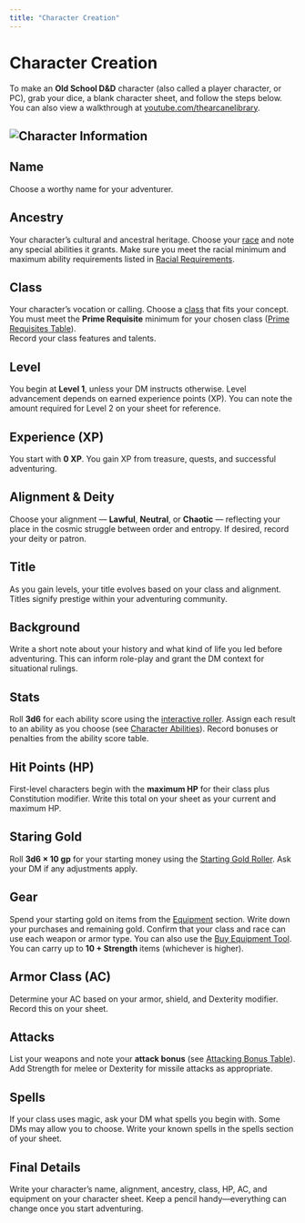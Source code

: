 ---
title: "Character Creation"
---

# Character Creation

To make an **Old School D&D** character (also called a player character, or PC), grab your dice, a blank character sheet, and follow the steps below. You can also view a walkthrough at [youtube.com/thearcanelibrary](https://youtube.com/thearcanelibrary).

![Character Information](./images/charactersheet.png){#fig-char-info fig-cap="Example Character Sheet"}
---

## Name
Choose a worthy name for your adventurer.

## Ancestry
Your character’s cultural and ancestral heritage.  Choose your [race](races.qmd#character-races) and note any special abilities it grants.  Make sure you meet the racial minimum and maximum ability requirements listed in [Racial Requirements](races.qmd#tbl-racial-requirements).

## Class
Your character’s vocation or calling.  Choose a [class](class.qmd#character-classes) that fits your concept.  You must meet the **Prime Requisite** minimum for your chosen class ([Prime Requisites Table](class.qmd#tbl-prime-requisites)).  
Record your class features and talents.

## Level
You begin at **Level 1**, unless your DM instructs otherwise.  Level advancement depends on earned experience points (XP).  You can note the amount required for Level 2 on your sheet for reference.

## Experience (XP)
You start with **0 XP**.  You gain XP from treasure, quests, and successful adventuring.

## Alignment & Deity
Choose your alignment — **Lawful**, **Neutral**, or **Chaotic** — reflecting your place in the cosmic struggle between order and entropy.  If desired, record your deity or patron.

## Title
As you gain levels, your title evolves based on your class and alignment.  Titles signify prestige within your adventuring community.

## Background
Write a short note about your history and what kind of life you led before adventuring.   This can inform role-play and grant the DM context for situational rulings.

## Stats
Roll **3d6** for each ability score using the [interactive roller](appendix_interactive.qmd#character-abilities). Assign each result to an ability as you choose (see [Character Abilities](abilities.qmd#ability-scores)).  Record bonuses or penalties from the ability score table.

## Hit Points (HP)
First-level characters begin with the **maximum HP** for their class plus Constitution modifier.  Write this total on your sheet as your current and maximum HP.

## Staring Gold
Roll **3d6 × 10 gp** for your starting money using the [Starting Gold Roller](appendix_interactive.qmd#starting-gold). Ask your DM if any adjustments apply.

## Gear
Spend your starting gold on items from the [Equipment](equipment.qmd#equipment-explanations) section.  Write down your purchases and remaining gold.  Confirm that your class and race can use each weapon or armor type.  You can also use the [Buy Equipment Tool](appendix_interactive.qmd#buy-equipment).  You can carry up to **10 + Strength** items (whichever is higher).

## Armor Class (AC)
Determine your AC based on your armor, shield, and Dexterity modifier.  Record this on your sheet.

## Attacks
List your weapons and note your **attack bonus** (see [Attacking Bonus Table](combatDetails.qmd#tbl-attacking-bonus)).   Add Strength for melee or Dexterity for missile attacks as appropriate.

## Spells
If your class uses magic, ask your DM what spells you begin with.  Some DMs may allow you to choose.  Write your known spells in the spells section of your sheet.

## Final Details
Write your character’s name, alignment, ancestry, class, HP, AC, and equipment on your character sheet.  Keep a pencil handy—everything can change once you start adventuring.
